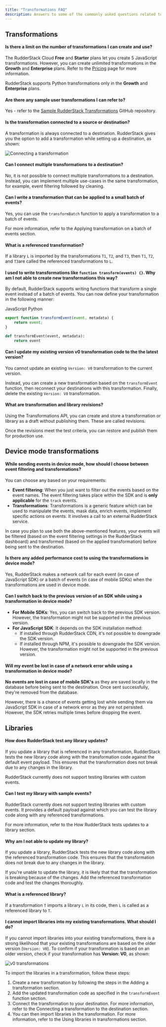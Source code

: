 ```yaml
---
title: "Transformations FAQ"
description: Answers to some of the commonly asked questions related to RudderStack's Transformations feature.
---
```


## Transformations

#### Is there a limit on the number of transformations I can create and use?

The RudderStack Cloud **Free** and **Starter** plans let you create 5 JavaScript transformations. However, you can create unlimited transformations in the **Growth** and **Enterprise** plans. Refer to the <a href="https://www.rudderstack.com/pricing/">Pricing</a> page for more information.

<div class="infoBlock">
RudderStack supports Python transformations only in the <strong>Growth</strong> and <strong>Enterprise</strong> plans.
</div>

#### Are there any sample user transformations I can refer to?

Yes - refer to the [Sample RudderStack Transformations](https://github.com/rudderlabs/sample-user-transformers) GitHub repository.

#### Is the transformation connected to a source or destination?

A transformation is always connected to a destination. RudderStack gives you the option to add a transformation while setting up a destination, as shown:

<img src="../../assets/features/connecting-a-transformation.png" alt="Connecting a transformation" />

####  Can I connect multiple transformations to a destination?

No, it is not possible to connect multiple transformations to a destination. Instead, you can implement multiple use-cases in the same transformation, for example, event filtering followed by cleaning.

#### Can I write a transformation that can be applied to a small batch of events?

Yes, you can use the `transformBatch` function to apply a transformation to a batch of events.

<div class="infoBlock">
For more information, refer to the <Link to="/features/transformations/cloud-mode-transformations#applying-transformation-on-a-batch-of-events">Applying transformation on a batch of events</Link> section.
</div>

#### What is a referenced transformation?

If a library `L` is <Link to="/features/transformations/using-libraries">imported by the transformations</Link> `T1`, `T2`, and `T3`, then `T1`, `T2`, and `T3`are called the referenced transformations to `L`.

#### I used to write transformations like `function transform(events) {}`. Why am I not able to create new transformations this way?

By default, RudderStack supports writing functions that transform a single event instead of a batch of events. You can now define your transformation in the following manner:

<Tabs>
  <TabList>
    <Tab>JavaScript</Tab>
    <Tab>Python</Tab>
  </TabList>
  <TabPanels>
    <TabPanel>
<span>

```javascript
export function transformEvent(event, metadata) {
    return event;
}
```
</span>
    </TabPanel>
    <TabPanel>
<span>

```python
def transformEvent(event, metadata):
    return event
```
</span>
    </TabPanel>
  </TabPanels>
</Tabs>

#### Can I update my existing version v0 transformation code to the the latest version?

You cannot update an existing `Version: V0` transformation to the current version.

Instead, you can <Link to="/features/transformations/#adding-a-transformation">create a new transformation</Link> based on the <Link to="/features/transformations/#transformevent-function">`transformEvent` function</Link>, then reconnect your destinations with this transformation. Finally, delete the existing `Version: V0` transformation.

#### What are transformation and library revisions?

Using the <Link to ="/api/transformation-api/">Transformations API</Link>, you can create and store a transformation or library as a draft without publishing them. These are called revisions.

Once the revisions meet the test criteria, you can restore and publish them for production use.

## Device mode transformations

#### While sending events in device mode, how should I choose between event filtering and transformations?

You can choose any based on your requirements:

- **<Link to="/sources/event-streams/sdks/event-filtering/">Event filtering</Link>**: When you just want to filter out the events based on the event names. The event filtering takes place within the SDK and is **only applicable** for the `track` events.
- **Transformations**: Transformations is a generic feature which can be used to manipulate the events, mask data, enrich events, implement specific actions on events. It involves a call to an external RudderStack service.

In case you plan to use both the above-mentioned features, your events will be filtered (based on the <Link to="/sources/event-streams/sdks/event-filtering/">event filtering</Link> settings in the RudderStack dashboard) and transformed (based on the applied transformation) before being sent to the destination.

#### Is there any added performance cost to using the transformations in device mode?
 
Yes, RudderStack makes a network call for each event (in case of JavaScript SDK) or a batch of events (in case of mobile SDKs) when the transformations are used in device mode.
    
#### Can I switch back to the previous version of an SDK while using a transformation in device mode?

- **For Mobile SDKs**: Yes, you can switch back to the previous SDK version. However, the transformation might not be supported in the previous version.
- **For JavaScript SDK**: It depends on the SDK installation method:
    - If installed through RudderStack CDN, it's not possible to downgrade the SDK version.
    - If installed through NPM, it's possible to downgrade the SDK version. However, the transformation might not be supported in the previous version.

#### Will my event be lost in case of a network error while using a transformation in device mode?

**No events are lost in case of mobile SDK's** as they are saved locally in the database before being sent to the destination. Once sent successfully, they're removed from the database.

However, there is a chance of events getting lost while sending them via JavaScript SDK in case of a network error as they are not persisted. However, the SDK retries multiple times before dropping the event.

## Libraries

#### How does RudderStack test any library updates?

If you update a library that is referenced in any transformation, RudderStack tests the new library code along with the transformation code against the default event payload. This ensures that the transformation does not break due to any changes in the library.

<div class="warningBlock">
RudderStack currently does not support testing libraries with custom events.
</div>

#### Can I test my library with sample events?

RudderStack currently does not support testing libraries with custom events. It provides a default payload against which you can test the library code along with any referenced transformations.

For more information, refer to the <Link to="/features/transformations/#how-rudderstack-tests-library-updates">How RudderStack tests updates to a library</Link> section.

#### Why am I not able to update my library?

If you update a library, <Link to="/features/transformations/faq#how-does-rudderstack-test-any-library-updates">RudderStack tests the new library code</Link> along with the referenced transformation code. This ensures that the transformation does not break due to any changes in the library.

If you're unable to update the library, it is likely that that the transformation is breaking because of the changes. Add the referenced transformation code and test the changes thoroughly.

#### What is a referenced library?

If a transformation `T` <Link to="/features/transformations/using-libraries">imports a library</Link> `L` in its code, then `L` is called as a referenced library to `T`. 

#### I cannot import libraries into my existing transformations. What should I do?

If you cannot import libraries into your existing transformations, there is a strong likelihood that your existing transformations are based on the older version (`Version: V0`). To confirm if your transformation is based on an older version, check if your transformation has **Version: V0**, as shown:

<img src="../../assets/features/older-transformation.png" alt="v0 transformations" />

To import the libraries in a transformation, follow these steps:

1. Create a new transformation by following the steps in the <Link to="/features/transformations/#adding-a-transformation">Adding a transformation</Link> section.
2. Add the updated transformation code as specified in the <Link to="/features/transformations/#transformevent-function">`transformEvent` function</Link> section.
3. Connect the transformation to your destination. For more information, refer to the <Link to="/features/transformations/#connecting-transformation-to-a-destination">Connecting a transformation to the destination</Link> section.
4. You can then import libraries in the transformation. For more information, refer to the <Link to="/features/transformations/using-libraries">Using libraries in transformations</Link> section.